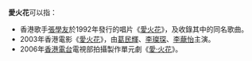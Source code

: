 '''愛火花'''可以指：
*香港歌手[[張學友|張學友]]於1992年發行的唱片《[[愛火花_(專輯)|愛火花]]》，及收錄其中的同名歌曲。
*2003年香港電影《[[愛火花_(電影)|愛火花]]》，由[[葛民輝|葛民輝]]、[[李璨琛|李璨琛]]、[[李蘢怡|李蘢怡]]主演。
*2006年[[香港電台|香港電台]]電視部拍攝製作單元劇《[[愛火花_(電視劇)|愛‧火花]]》。
{{disambig|Cat=三字作品消歧义}}
